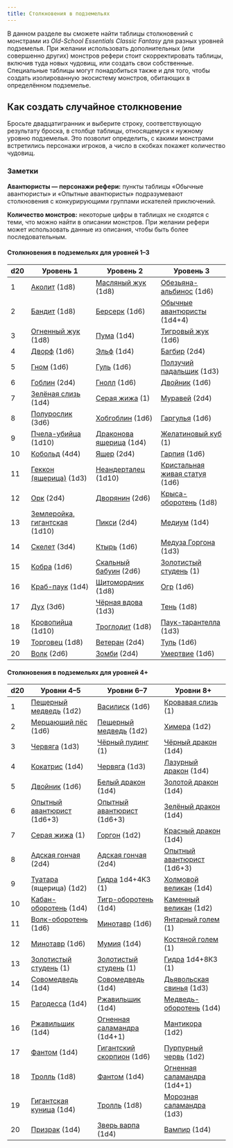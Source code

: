 ```yaml
---
title: Столкновения в подземельях
---
```



В данном разделе вы сможете найти таблицы столкновений с монстрами из _Old-School Essentials Classic Fantasy_ для разных уровней подземелья. При желании использовать дополнительных (или совершенно других) монстров рефери стоит скорректировать таблицы, включив туда новых чудовищ, или создать свои собственные. Специальные таблицы могут понадобиться также и для того, чтобы создать изолированную экосистему монстров, обитающих в определённом подземелье.

## Как создать случайное столкновение

Бросьте двадцатигранник и выберите строку, соответствующую результату броска, в столбце таблицы, относящемуся к нужному уровню подземелья. Это позволит определить, с какими монстрами встретились персонажи игроков, а число в скобках покажет количество чудовищ.

### Заметки

**Авантюристы — персонажи рефери:** пункты таблицы «Обычные авантюристы» и «Опытные авантюристы» подразумевают столкновения с конкурирующими группами искателей приключений.

<LinkCard
  title="Конкурирующие группы авантюристов"
  href="/monsters/npc-encounters/adventuring-parties"
/>

**Количество монстров:** некоторые цифры в таблицах не сходятся с теми, что можно найти в описании монстров. При желании рефери может использовать данные из описания, чтобы быть более последовательным.

#### Столкновения в подземельях для уровней 1–3

| d20 | Уровень 1                                                        | Уровень 2                                                    | Уровень 3                                                                   |
| --- | ---------------------------------------------------------------- | ------------------------------------------------------------ | --------------------------------------------------------------------------- |
| 1   | [Аколит](/monsters/monsters/Acolyte) (1d8)                       | [Масляный жук](/monsters/monsters/Beetle,_Oil) (1d8)         | [Обезьяна-альбинос](/monsters/monsters/Ape,_White) (1d6)                    |
| 2   | [Бандит](/monsters/monsters/Bandit) (1d8)                        | [Берсерк](/monsters/monsters/Berserker) (1d6)                | [Обычные авантюристы](/monsters/monsters/Adventuring_Parties) (1d4+4)       |
| 3   | [Огненный жук](/monsters/monsters/Beetle,_Fire) (1d8)            | [Пума](/monsters/monsters/Cat,_Mountain_Lion) (1d4)          | [Тигровый жук](/monsters/monsters/Beetle,_Tiger) (1d6)                      |
| 4   | [Дворф](/monsters/monsters/Dwarf) (1d6)                          | [Эльф](/monsters/monsters/Elf) (1d4)                         | [Багбир](/monsters/monsters/Bugbear) (2d4)                                  |
| 5   | [Гном](/monsters/monsters/Gnome) (1d6)                           | [Гуль](/monsters/monsters/Ghoul) (1d6)                       | [Ползучий падальщик](/monsters/monsters/Carcass_Crawler) (1d3)              |
| 6   | [Гоблин](/monsters/monsters/Goblin) (2d4)                        | [Гнолл](/monsters/monsters/Gnoll) (1d6)                      | [Двойник](/monsters/monsters/Doppelg%C3%A4nger) (1d6)                       |
| 7   | [Зелёная слизь](/monsters/monsters/Green_Slime) (1d4)            | [Серая жижа](/monsters/monsters/Grey_Ooze) (1)               | [Муравей](/monsters/monsters/Driver_Ant) (2d4)                              |
| 8   | [Полурослик](/monsters/monsters/Halfling) (3d6)                  | [Хобгоблин](/monsters/monsters/Hobgoblin) (1d6)              | [Гаргулья](/monsters/monsters/Gargoyle) (1d6)                               |
| 9   | [Пчела-убийца](/monsters/monsters/Killer_Bee) (1d10)             | [Драконова ящерица](/monsters/monsters/Lizard,_Draco) (1d4)  | [Желатиновый куб](/monsters/monsters/Gelatinous_Cube) (1)                   |
| 10  | [Кобольд](/monsters/monsters/Kobold) (4d4)                       | [Ящер](/monsters/monsters/Lizard_Man) (2d4)                  | [Гарпия](/monsters/monsters/Harpy) (1d6)                                    |
| 11  | [Геккон (ящерица)](/monsters/monsters/Lizard,_Gecko) (1d3)       | [Неандерталец](/monsters/monsters/Neanderthal) (1d10)        | [Кристальная живая статуя](/monsters/monsters/Living_Statue,_Crystal) (1d6) |
| 12  | [Орк](/monsters/monsters/Orc) (2d4)                              | [Дворянин](/monsters/monsters/Noble) (2d6)                   | [Крыса-оборотень](/monsters/monsters/Lycanthrope,_Wererat) (1d8)            |
| 13  | [Землеройка, гигантская](/monsters/monsters/Shrew,_Giant) (1d10) | [Пикси](/monsters/monsters/Pixie) (2d4)                      | [Медиум](/monsters/monsters/Medium) (1d4)                                   |
| 14  | [Скелет](/monsters/monsters/Skeleton) (3d4)                      | [Ктырь](/monsters/monsters/Robber_Fly) (1d6)                 | [Медуза Горгона](/monsters/monsters/Medusa) (1d3)                           |
| 15  | [Кобра](/monsters/monsters/Snake,_Cobra) (1d6)                   | [Скальный бабуин](/monsters/monsters/Rock_Baboon) (2d6)      | [Золотистый студень](/monsters/monsters/Ochre_Jelly) (1)                    |
| 16  | [Краб-паук](/monsters/monsters/Spider,_Crab) (1d4)               | [Щитомордник](/monsters/monsters/Snake,_Pit_Viper) (1d8)     | [Огр](/monsters/monsters/Ogre) (1d6)                                        |
| 17  | [Дух](/monsters/monsters/Sprite) (3d6)                           | [Чёрная вдова](/monsters/monsters/Spider,_Black_Widow) (1d3) | [Тень](/monsters/monsters/Shadow) (1d8)                                     |
| 18  | [Кровопийца](/monsters/monsters/Stirge) (1d10)                   | [Троглодит](/monsters/monsters/Troglodyte) (1d8)             | [Паук-тарантелла](/monsters/monsters/Spider,_Tarantella) (1d3)              |
| 19  | [Торговец](/monsters/monsters/Trader) (1d8)                      | [Ветеран](/monsters/monsters/Veteran) (2d4)                  | [Туль](/monsters/monsters/Thoul) (1d6)                                      |
| 20  | [Волк](/monsters/monsters/Wolf) (2d6)                            | [Зомби](/monsters/monsters/Zombie) (2d4)                     | [Умертвие](/monsters/monsters/Wight) (1d6)                                  |

#### Столкновения в подземельях для уровней 4+

| d20 | Уровни 4–5                                                         | Уровни 6–7                                                          | Уровни 8+                                                               |
| --- | ------------------------------------------------------------------ | ------------------------------------------------------------------- | ----------------------------------------------------------------------- |
| 1   | [Пещерный медведь](/monsters/monsters/Bear,_Cave) (1d2)            | [Василиск](/monsters/monsters/Basilisk) (1d6)                       | [Кровавая слизь](/monsters/monsters/Black_Pudding) (1)                  |
| 2   | [Мерцающий пёс](/monsters/monsters/Blink_Dog) (1d6)                | [Пещерный медведь](/monsters/monsters/Bear,_Cave) (1d2)             | [Химера](/monsters/monsters/Chimera) (1d2)                              |
| 3   | [Червяга](/monsters/monsters/Caecilia) (1d3)                       | [Чёрный пудинг](/monsters/monsters/Black_Pudding) (1)               | [Чёрный дракон](/monsters/monsters/Dragon,_Black) (1d4)                 |
| 4   | [Кокатрис](/monsters/monsters/Cockatrice) (1d4)                    | [Червяга](/monsters/monsters/Caecilia) (1d3)                        | [Лазурный дракон](/monsters/monsters/Dragon,_Blue) (1d4)                |
| 5   | [Двойник](/monsters/monsters/Doppelg%C3%A4nger) (1d6)              | [Белый дракон](/monsters/monsters/Dragon,_White) (1d4)              | [Золотой дракон](/monsters/monsters/Dragon,_Gold) (1d4)                 |
| 6   | [Опытный авантюрист](/monsters/monsters/Expert_Adventurer) (1d6+3) | [Опытный авантюрист](/monsters/monsters/Expert_Adventurer) (1d6+3)  | [Зелёный дракон](/monsters/monsters/Dragon,_Green) (1d4)                |
| 7   | [Серая жижа](/monsters/monsters/Grey_Ooze) (1)                     | [Горгон](/monsters/monsters/Gorgon) (1d2)                           | [Красный дракон](/monsters/monsters/Dragon,_Red) (1d4)                  |
| 8   | [Адская гончая](/monsters/monsters/Hellhound) (2d4)                | [Адская гончая](/monsters/monsters/Hellhound) (2d4)                 | [Опытный авантюрист](/monsters/monsters/Expert_Adventurer) (1d6+3)      |
| 9   | [Туатара](/monsters/monsters/Lizard,_Tuatara) (ящерица) (1d2)      | [Гидра](/monsters/monsters/Hydra) 1d4+4КЗ (1)                       | [Холмовой великан](/monsters/monsters/Giant,_Hill) (1d4)                |
| 10  | [Кабан-оборотень](/monsters/monsters/Lycanthrope,_Wereboar) (1d4)  | [Тигр-оборотень](/monsters/monsters/Lycanthrope,_Weretiger) (1d4)   | [Каменный великан](/monsters/monsters/Giant,_Stone) (1d2)               |
| 11  | [Волк-оборотень](/monsters/monsters/Lycanthrope,_Werewolf) (1d6)   | [Минотавр](/monsters/monsters/Minotaur) (1d6)                       | [Янтарный голем](/monsters/monsters/Golem,_Amber) (1)                   |
| 12  | [Минотавр](/monsters/monsters/Minotaur) (1d6)                      | [Мумия](/monsters/monsters/Mummy) (1d4)                             | [Костяной голем](/monsters/monsters/Golem,_Bone) (1)                    |
| 13  | [Золотистый студень](/monsters/monsters/Ochre_Jelly) (1)           | [Золотистый студень](/monsters/monsters/Ochre_Jelly) (1)            | [Гидра](/monsters/monsters/Hydra) 1d4+8КЗ (1)                           |
| 14  | [Совомедведь](/monsters/monsters/Owl_Bear) (1d4)                   | [Совомедведь](/monsters/monsters/Owl_Bear) (1d4)                    | [Дьявольская свинья](/monsters/monsters/Lycanthrope,_Devil_Swine) (1d3) |
| 15  | [Рагодесса](/monsters/monsters/Rhagodessa) (1d4)                   | [Ржавильщик](/monsters/monsters/Rust_Monster) (1d4)                 | [Медведь-оборотень](/monsters/monsters/Lycanthrope,_Werebear) (1d4)     |
| 16  | [Ржавильщик](/monsters/monsters/Rust_Monster) (1d4)                | [Огненная саламандра](/monsters/monsters/Salamander,_Flame) (1d4+1) | [Мантикора](/monsters/monsters/Manticore) (1d2)                         |
| 17  | [Фантом](/monsters/monsters/Spectre) (1d4)                         | [Гигантский скорпион](/monsters/monsters/Scorpion,_Giant) (1d6)     | [Пурпурный червь](/monsters/monsters/Purple_Worm) (1d2)                 |
| 18  | [Тролль](/monsters/monsters/Troll) (1d8)                           | [Фантом](/monsters/monsters/Spectre) (1d4)                          | [Огненная саламандра](/monsters/monsters/Salamander,_Flame) (1d4+1)     |
| 19  | [Гигантская куница](/monsters/monsters/Weasel,_Giant) (1d4)        | [Тролль](/monsters/monsters/Troll) (1d8)                            | [Морозная саламандра](/monsters/monsters/Salamander,_Frost) (1d3)       |
| 20  | [Призрак](/monsters/monsters/Wraith) (1d4)                         | [Зверь варпа](/monsters/monsters/Warp_Beast) (1d4)                  | [Вампир](/monsters/monsters/Vampire) (1d4)                              |
